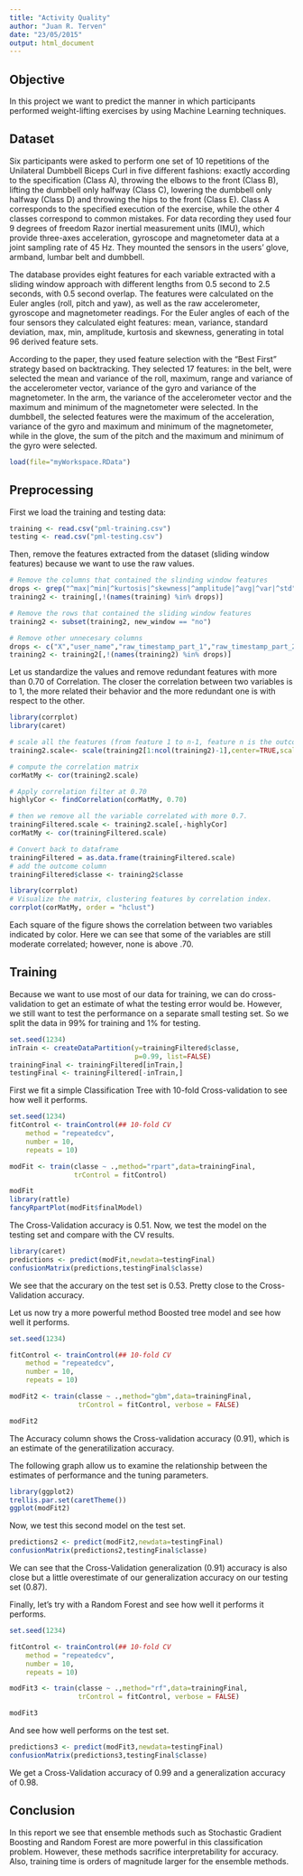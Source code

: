 ```yaml
---
title: "Activity Quality"
author: "Juan R. Terven"
date: "23/05/2015"
output: html_document
---
```


## Objective
In this project we want to predict the manner in which participants performed weight-lifting exercises by using Machine Learning techniques. 

## Dataset
Six participants were asked to perform one set of 10 repetitions of the Unilateral Dumbbell Biceps Curl in five different fashions: exactly according to the specification (Class A), throwing the elbows to the front (Class B), lifting the dumbbell only halfway (Class C), lowering the dumbbell only halfway (Class D) and throwing the hips to the front (Class E). 
Class A corresponds to the specified execution of the exercise, while the other 4 classes correspond to common mistakes.
For data recording they used four 9 degrees of freedom Razor inertial measurement units (IMU), which provide three-axes acceleration, gyroscope and magnetometer data at a joint sampling rate of 45 Hz.
They mounted the sensors in the users' glove, armband, lumbar belt and dumbbell.

The database provides eight features for each variable extracted with a sliding window approach with different lengths from 0.5 second to 2.5 seconds, with 0.5 second overlap. The features were calculated on the Euler angles (roll, pitch and yaw), as well as the raw accelerometer, gyroscope and magnetometer readings. For the Euler angles of each of the four sensors they calculated eight features: mean, variance, standard deviation, max, min, amplitude, kurtosis and skewness, generating in total 96 derived feature sets.

According to the paper, they used feature selection with the "Best First" strategy based on backtracking. They selected 17 features: in the belt, were selected the mean and variance of the roll, maximum, range and variance of the accelerometer vector, variance of the gyro and variance of the magnetometer. In the arm, the variance of the accelerometer vector and the maximum and minimum of the magnetometer were selected. In the dumbbell, the selected features were the maximum of the acceleration, variance of the gyro and maximum and minimum of the magnetometer, while in the glove, the sum of the pitch and the maximum and minimum of the gyro were selected.

```r
load(file="myWorkspace.RData")
```

## Preprocessing

First we load the training and testing data:
```r
training <- read.csv("pml-training.csv")
testing <- read.csv("pml-testing.csv")
```

Then, remove the features extracted from the dataset (sliding window features) because we want to use the raw values.
```r
# Remove the columns that contained the slinding window features
drops <- grep("^max|^min|^kurtosis|^skewness|^amplitude|^avg|^var|^std", names(training), value=TRUE)
training2 <- training[,!(names(training) %in% drops)]

# Remove the rows that contained the sliding window features
training2 <- subset(training2, new_window == "no")

# Remove other unnecesary columns
drops <- c("X","user_name","raw_timestamp_part_1","raw_timestamp_part_2","cvtd_timestamp","new_window","num_window")
training2 <- training2[,!(names(training2) %in% drops)]
```

Let us standardize the values and remove redundant features with more than 0.70 of Correlation. The closer the correlation between two variables is to 1, the more related their behavior and the more redundant one is with respect to the other.

```r
library(corrplot)
library(caret)

# scale all the features (from feature 1 to n-1, feature n is the outcome)
training2.scale<- scale(training2[1:ncol(training2)-1],center=TRUE,scale=TRUE);

# compute the correlation matrix
corMatMy <- cor(training2.scale)

# Apply correlation filter at 0.70
highlyCor <- findCorrelation(corMatMy, 0.70)

# then we remove all the variable correlated with more 0.7.
trainingFiltered.scale <- training2.scale[,-highlyCor]
corMatMy <- cor(trainingFiltered.scale)

# Convert back to dataframe
trainingFiltered = as.data.frame(trainingFiltered.scale)
# add the outcome column
trainingFiltered$classe <- training2$classe
```

```r
library(corrplot)
# Visualize the matrix, clustering features by correlation index.
corrplot(corMatMy, order = "hclust")
```

Each square of the figure shows the correlation between two variables indicated by color. Here we can see that some of the variables are still moderate correlated; however, none is above .70.

## Training

Because we want to use most of our data for training, we can do cross-validation to get an estimate of what the testing error would be. However, we still want to test the performance on a separate small testing set. So we split the data in 99% for training and 1% for testing.

```r
set.seed(1234)
inTrain <- createDataPartition(y=trainingFiltered$classe,
                               p=0.99, list=FALSE)
trainingFinal <- trainingFiltered[inTrain,]
testingFinal <- trainingFiltered[-inTrain,]
```

First we fit a simple Classification Tree with 10-fold Cross-validation to see how well it performs. 

```r
set.seed(1234)
fitControl <- trainControl(## 10-fold CV
    method = "repeatedcv",
    number = 10,
    repeats = 10)

modFit <- train(classe ~ .,method="rpart",data=trainingFinal,
                trControl = fitControl)
```

```r
modFit
library(rattle)
fancyRpartPlot(modFit$finalModel)
```

The Cross-Validation accuracy is 0.51. Now, we test the model on the testing set and compare with the CV results.

```r
library(caret)
predictions <- predict(modFit,newdata=testingFinal)
confusionMatrix(predictions,testingFinal$classe)
```

We see that the accurary on the test set is 0.53. Pretty close to the Cross-Validation accuracy.

Let us now try a more powerful method Boosted tree model and see how well it performs.
```r
set.seed(1234)

fitControl <- trainControl(## 10-fold CV
    method = "repeatedcv",
    number = 10,
    repeats = 10)

modFit2 <- train(classe ~ .,method="gbm",data=trainingFinal,
                 trControl = fitControl, verbose = FALSE)
```

```r
modFit2
```

The Accuracy column shows the Cross-validation accuracy (0.91), which is an estimate of the generatilization accuracy.

The following graph allow us to examine the relationship between the estimates of performance and the tuning parameters. 

```r
library(ggplot2)
trellis.par.set(caretTheme())
ggplot(modFit2)
```

Now, we test this second model on the test set.
```r
predictions2 <- predict(modFit2,newdata=testingFinal)
confusionMatrix(predictions2,testingFinal$classe)
```

We can see that the Cross-Validation generalization (0.91) accuracy is also close but a little overestimate of our generalization accuracy on our testing set (0.87). 

Finally, let's try with a Random Forest and see how well it performs it performs.
```r
set.seed(1234)

fitControl <- trainControl(## 10-fold CV
    method = "repeatedcv",
    number = 10,
    repeats = 10)

modFit3 <- train(classe ~ .,method="rf",data=trainingFinal,
                 trControl = fitControl, verbose = FALSE)
```

```r
modFit3
```

And see how well performs on the test set.
```r
predictions3 <- predict(modFit3,newdata=testingFinal)
confusionMatrix(predictions3,testingFinal$classe)
```

We get a Cross-Validation accuracy of 0.99 and a generalization accuracy of 0.98.

## Conclusion
In this report we see that ensemble methods such as Stochastic Gradient Boosting and Random Forest are more powerful in this classification problem. However, these methods sacrifice interpretability for accuracy. 
Also, training time is orders of magnitude larger for the ensemble methods.



